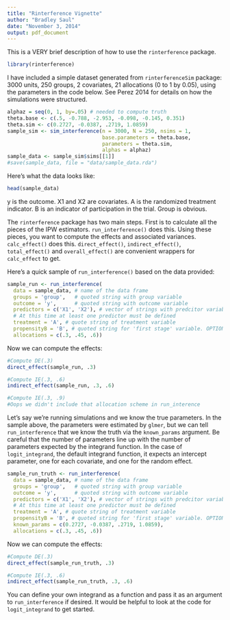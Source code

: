 ```yaml
---
title: "Rinterference Vignette"
author: "Bradley Saul"
date: "November 3, 2014"
output: pdf_document
---
```


This is a VERY brief description of how to use the `rinterference` package.

```r
library(rinterference)
```

I have included a simple dataset generated from `rinterferenceSim` package: 3000 units, 250 groups, 2 covariates, 21 allocations (0 to 1 by 0.05), using the parameters in the code below. See Perez 2014 for details on how the simulations were structured.


```r
alphaz = seq(0, 1, by=.05) # needed to compute truth
theta.base <- c(.5, -0.788, -2.953, -0.098, -0.145, 0.351)
theta.sim <- c(0.2727, -0.0387, .2719, 1.0859)
sample_sim <- sim_interference(n = 3000, N = 250, nsims = 1, 
                               base.parameters = theta.base, 
                               parameters = theta.sim,
                               alphas = alphaz)
sample_data <- sample_sim$sims[[1]]
#save(sample_data, file = "data/sample_data.rda")
```

Here's what the data looks like:
```r
head(sample_data)
```

y is the outcome. X1 and X2 are covariates. A is the randomized treatment indicator. B is an indicator of participation in the trial. Group is obvious.

The `rinterference` package has two main steps. First is to calculate all the pieces of the IPW estimators. `run_interference()` does this. Using these pieces, you want to compute the effects and associated variances. `calc_effect()` does this. `direct_effect()`, `indirect_effect()`, `total_effect()` and `overall_effect()` are convenient wrappers for `calc_effect` to get.

Here's a quick sample of `run_interference()` based on the data provided:
```r
sample_run <- run_interference(
  data = sample_data, # name of the data frame
  groups = 'group',   # quoted string with group variable
  outcome = 'y',      # quoted string with outcome variable
  predictors = c('X1', 'X2'), # vector of strings with predcitor variables
  # At this time at least one predictor must be defined
  treatment = 'A', # quote string of treatment variable
  propensityB = 'B', # quoted string for 'first stage' variable. OPTIONAL.
  allocations = c(.3, .45, .6))
```

Now we can compute the effects:

```r
#Compute DE(.3)
direct_effect(sample_run, .3)

#Compute IE(.3, .6)
indirect_effect(sample_run, .3, .6)

#Compute IE(.3, .9)
#Oops we didn't include that allocation scheme in run_interence
```

Let's say we're running simulations and we know the true parameters. In the sample above, the parameters were estimated by `glmer`, but we can tell `run_interference` that we know the truth via the `known_params` argument. Be careful that the number of parameters line up with the number of parameters expected by the integrand function. In the case of `logit_integrand`, the default integrand function, it expects an intercept parameter, one for each covariate, and one for the random effect. 

```r
sample_run_truth <- run_interference(
  data = sample_data, # name of the data frame
  groups = 'group',   # quoted string with group variable
  outcome = 'y',      # quoted string with outcome variable
  predictors = c('X1', 'X2'), # vector of strings with predcitor variables
  # At this time at least one predictor must be defined
  treatment = 'A', # quote string of treatment variable
  propensityB = 'B', # quoted string for 'first stage' variable. OPTIONAL.
  known_params = c(0.2727, -0.0387, .2719, 1.0859),
  allocations = c(.3, .45, .6))
```

Now we can compute the effects:

```r
#Compute DE(.3)
direct_effect(sample_run_truth, .3)

#Compute IE(.3, .6)
indirect_effect(sample_run_truth, .3, .6)
```

You can define your own integrand as a function and pass it as an argument to `run_interference` if desired. It would be helpful to look at the code for `logit_integrand` to get started. 